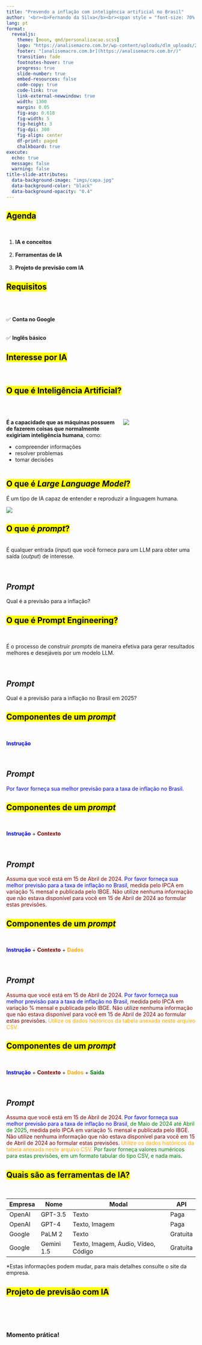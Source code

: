 ```yaml
---
title: "Prevendo a inflação com inteligência artificial no Brasil"
author: '<br><b>Fernando da Silva</b><br><span style = "font-size: 70%;">Data Scientist<br><a href="https://github.com/schoulten">{{< fa brands github >}}</a>&nbsp; <a href="https://www.linkedin.com/in/schoulten/">{{< fa brands linkedin >}}</a>&nbsp; <a href="mailto:fernando@fortietwo.com">{{< fa solid envelope >}}</a>&nbsp; <a href="https://analisemacro.com.br/">{{< fa solid house >}}</a></span>'
lang: pt
format: 
  revealjs:
    theme: [moon, qmd/personalizacao.scss]
    logo: "https://analisemacro.com.br/wp-content/uploads/dlm_uploads/2021/10/logo_am.png"
    footer: "[analisemacro.com.br](https://analisemacro.com.br/)"
    transition: fade
    footnotes-hover: true
    progress: true
    slide-number: true
    embed-resources: false
    code-copy: true
    code-link: true
    link-external-newwindow: true
    width: 1300
    margin: 0.05
    fig-asp: 0.618
    fig-width: 5
    fig-height: 3
    fig-dpi: 300
    fig-align: center
    df-print: paged
    chalkboard: true
execute:
  echo: true
  message: false
  warning: false
title-slide-attributes:
  data-background-image: "imgs/capa.jpg"
  data-background-color: "black"
  data-background-opacity: "0.4"
---
```


## <mark>Agenda</mark>

<br>

1.  **IA e conceitos**<br><br>
2.  **Ferramentas de IA**<br><br>
3.  **Projeto de previsão com IA**

## <mark>Requisitos</mark>

<br><br>

::: incremental
✅ **Conta no Google**<br><br>

✅ **Inglês básico**
:::

## <mark>Interesse por IA</mark>

<br>

```{=html}
<script type="text/javascript" src="https://ssl.gstatic.com/trends_nrtr/3728_RC01/embed_loader.js"></script>

<script type="text/javascript"> trends.embed.renderExploreWidget("TIMESERIES", {"comparisonItem":[{"keyword":"/m/0mkz","geo":"US","time":"2004-01-01 2024-06-04"},{"keyword":"/m/0mkz","geo":"BR","time":"2004-01-01 2024-06-04"}],"category":0,"property":""}, {"exploreQuery":"date=all,all&geo=US,BR&q=%2Fm%2F0mkz,%2Fm%2F0mkz#&export=1&content=1","guestPath":"https://trends.google.com:443/trends/embed/"}); </script>
```
## <mark>O que é Inteligência Artificial?</mark>

<br>

::: columns
::: {.column width="60%"}
**É a capacidade que as máquinas possuem de fazerem coisas que normalmente exigiriam inteligência humana**, como:

-   compreender informações
-   resolver problemas
-   tomar decisões
:::

::: {.column width="40%"}
![](imgs/AI_hierarchy.svg){fig-align="center"}
:::
:::

## <mark>O que é *Large Language Model*?</mark>

É um tipo de IA capaz de entender e reproduzir a linguagem humana.

![](imgs/llm.jpg){fig-align="center"}

::: footer
:::

## <mark>O que é *prompt*?</mark>

<br> É qualquer entrada (*input*) que você fornece para um LLM para obter uma saída (*output*) de interesse.

<br>

::: callout-note
## *Prompt*

Qual é a previsão para a inflação?
:::

## <mark>O que é Prompt Engineering?</mark>

<br>

É o processo de construir *prompts* de maneira efetiva para gerar resultados melhores e desejáveis por um modelo LLM.

<br>

::: callout-note
## *Prompt*

Qual é a previsão para a inflação no Brasil em 2025?
:::

## <mark>Componentes de um *prompt*</mark>

<br>

[**Instrução**]{style="color:blue;"}

<br>

::: callout-note
## *Prompt*

[Por favor forneça sua melhor previsão para a taxa de inflação no Brasil.]{style="color:blue;"}
:::

## <mark>Componentes de um *prompt*</mark>

<br>

[**Instrução**]{style="color:blue;"} + [**Contexto**]{style="color:maroon;"}

<br>

::: callout-note
## *Prompt*

[Assuma que você está em 15 de Abril de 2024.]{style="color:maroon;"} [Por favor forneça sua melhor previsão para a taxa de inflação no Brasil]{style="color:blue;"}[, medida pelo IPCA em variação % mensal e publicada pelo IBGE. Não utilize nenhuma informação que não estava disponível para você em 15 de Abril de 2024 ao formular estas previsões.]{style="color:maroon;"}
:::

## <mark>Componentes de um *prompt*</mark>

<br>

[**Instrução**]{style="color:blue;"} + [**Contexto**]{style="color:maroon;"} + [**Dados**]{style="color:orange;"}

<br>

::: callout-note
## *Prompt*

[Assuma que você está em 15 de Abril de 2024.]{style="color:maroon;"} [Por favor forneça sua melhor previsão para a taxa de inflação no Brasil]{style="color:blue;"}[, medida pelo IPCA em variação % mensal e publicada pelo IBGE. Não utilize nenhuma informação que não estava disponível para você em 15 de Abril de 2024 ao formular estas previsões.]{style="color:maroon;"} [Utilize os dados históricos da tabela anexada neste arquivo CSV.]{style="color:orange;"}
:::

## <mark>Componentes de um *prompt*</mark>

<br>

[**Instrução**]{style="color:blue;"} + [**Contexto**]{style="color:maroon;"} + [**Dados**]{style="color:orange;"} + [**Saída**]{style="color:green;"}

<br>

::: callout-note
## *Prompt*

[Assuma que você está em 15 de Abril de 2024.]{style="color:maroon;"} [Por favor forneça sua melhor previsão para a taxa de inflação no Brasil]{style="color:blue;"}[, de Maio de 2024 até Abril de 2025]{style="color:green;"}[, medida pelo IPCA em variação % mensal e publicada pelo IBGE. Não utilize nenhuma informação que não estava disponível para você em 15 de Abril de 2024 ao formular estas previsões.]{style="color:maroon;"} [Utilize os dados históricos da tabela anexada neste arquivo CSV.]{style="color:orange;"} [Por favor forneça valores numéricos para estas previsões, em um formato tabular do tipo CSV, e nada mais.]{style="color:green;"}
:::

## <mark>Quais são as ferramentas de IA?</mark>

<br>

| Empresa | Nome       | Modal                               | API      |
|---------|------------|-------------------------------------|----------|
| OpenAI  | GPT-3.5    | Texto                               | Paga     |
| OpenAI  | GPT-4      | Texto, Imagem                       | Paga     |
| Google  | PaLM 2     | Texto                               | Gratuita |
| Google  | Gemini 1.5 | Texto, Imagem, Áudio, Vídeo, Código | Gratuita |

::: footer
\*Estas informações podem mudar, para mais detalhes consulte o site da empresa.
:::

## <mark>Projeto de previsão com IA</mark>

<br><br><br>

### Momento prática!
